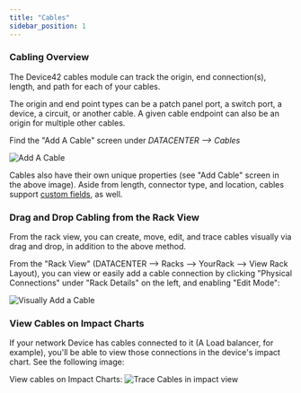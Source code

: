 ```yaml
---
title: "Cables"
sidebar_position: 1
---
```


### Cabling Overview

The Device42 cables module can track the origin, end connection(s), length, and path for each of your cables.

The origin and end point types can be a patch panel port, a switch port, a device, a circuit, or another cable. A given cable endpoint can also be an origin for multiple other cables.

Find the "Add A Cable" screen under _DATACENTER --> Cables_

![Add A Cable](/assets/images/201802add-cables.png)

Cables also have their own unique properties (see "Add Cable" screen in the above image). Aside from length, connector type, and location, cables support [custom fields](../../administration/custom-key-value-pairs-explained.mdx), as well.

### Drag and Drop Cabling from the Rack View

From the rack view, you can create, move, edit, and trace cables visually via drag and drop, in addition to the above method.

From the "Rack View" (DATACENTER --> Racks --> YourRack --> View Rack Layout), you can view or easily add a cable connection by clicking "Physical Connections" under "Rack Details" on the left, and enabling "Edit Mode":

![Visually Add a Cable](/assets/images/2018002-add_cable_visually.png)

### View Cables on Impact Charts

If your network Device has cables connected to it (A Load balancer, for example), you'll be able to view those connections in the device's impact chart. See the following image:

View cables on Impact Charts: ![Trace Cables in impact view](/assets/images/Cable-Impact-Chart-Local-View.png)
